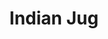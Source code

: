 ---
title: Indian Jug
media: 
dimensions: 18" x 18"
hero_image: ../../images/gallery/indian_jug.jpg
sale_status: For Sale
---